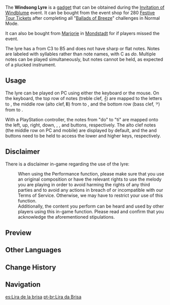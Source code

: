 {{Item Infobox
|id           = 220025
|type         = Gadgets
|invCategory  = Gadgets
|group        = Music Gadgets
|rarity       = 4
|effect       = Allows the player to play music.
|description  = Use this traditional instrument from Mondstadt to play songs. An instrument of incredible workmanship, it will surely produce moving music when played by able hands.<br />Mondstadt has a long-standing tradition of poetry and song, and thus also boasts a long history of constructing instruments to that effect. Bards are most proud of their songs and poems, and perhaps the instruments, too, would be proud of their owners and their musical tradition.
|source1      = [[Invitation of Windblume]] Event Shop
|source2      = Sold by [[Marjorie]]
|event        = Invitation of Windblume
|reusable     = Yes
|usage        = Quick Use
|memento      = Yes
}}
The '''Windsong Lyre''' is a [[gadget]] that can be obtained during the [[Invitation of Windblume]] event. It can be bought from the event shop for 280 [[Festive Tour Ticket]]s after completing all "[[Ballads of Breeze]]" challenges in Normal Mode.

It can also be bought from [[Marjorie]] in [[Mondstadt]] for {{Item|Mora|20|x=150,000}} if players missed the event.

The lyre has a {{w|Range (music)|range}} from C3 to B5 and does not have sharp or flat notes.
Notes are labeled with {{w|solfège}} syllables rather than note names, with C as ''do''. Multiple notes can be played simultaneously, but notes cannot be held, as expected of a plucked instrument.

==Usage==
The lyre can be played on PC using either the keyboard or the mouse. On the keyboard, the top row of notes (treble clef, 𝄞) are mapped to the letters {{key|Q}} to {{key|U}}, the middle row (alto clef, 𝄡) from {{key|A}} to {{key|J}}, and the bottom row (bass clef, 𝄢) from {{key|Z}} to {{key|M}}.

With a PlayStation controller, the notes from "do" to "ti" are mapped onto the left, up, right, down, {{key|ps-s}}, {{key|ps-t}}, and {{key|ps-c}} buttons, respectively. The alto clef notes (the middle row on PC and mobile) are displayed by default, and the {{key|ps-l1}} and {{key|ps-r1}} buttons need to be held to access the lower and higher keys, respectively.

==Disclaimer==
There is a disclaimer in-game regarding the use of the lyre:
:When using the Performance function, please make sure that you use an original composition or have the relevant rights to use the melody you are playing in order to avoid harming the rights of any third parties and to avoid any actions in breach of or incompatible with our Terms of Service. Otherwise, we may have to restrict your use of this function.<br />Additionally, the content you perform can be heard and used by other players using this in-game function. Please read and confirm that you acknowledge the aforementioned stipulations.

==Preview==
{{Preview
|file    = Item Windsong Lyre
}}

==Other Languages==
{{Other Languages
|en      = Windsong Lyre
|zhs     = 风物之诗琴
|zhs_rm  = Fēngwù zhī Shīqín
|zht     = 風物之詩琴
|zht_rm  = Fēngwù zhī Shīqín
|zh_tl   = Stringed Instrument of Wind Scenery's Poetry
|ja      = 風吹きのライアー
|ja_rm   = Kazefuki no Raiaa
|ja_tl   = Lyre of Wind Blowing
|ko      = 바람의 노래 하프
|ko_rm   = Baram-ui Norae Hapeu
|ko_tl   = Wind's Song Harp
|es      = Lira de la brisa
|es_tl   = Lyre of the Breeze
|fr      = Lyre de la brise
|fr_tl   = Lyre of Breeze
|ru      = Лира ветров
|ru_tl   = 
|th      = Windsong Lyre
|vi      = Cung Đàn Của Gió
|vi_tl   = 
|de      = Landschaftliche Leier
|de_tl   = Agricultural Lyre
|id      = Windsong Lyre
|pt      = Lira da Brisa
|pt_tl   = Lyre of the Breeze
}}

==Change History==
{{Change History|1.4}}

==Navigation==
{{Gadget Navbox}}

[[es:Lira de la brisa]]
[[pt-br:Lira da Brisa]]